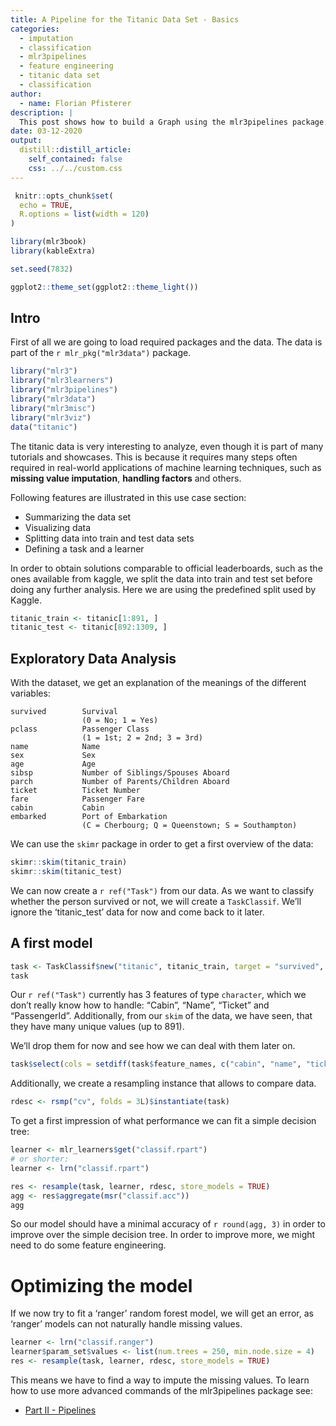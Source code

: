 ```yaml
---
title: A Pipeline for the Titanic Data Set - Basics
categories:
  - imputation
  - classification
  - mlr3pipelines
  - feature engineering
  - titanic data set
  - classification
author:
  - name: Florian Pfisterer
description: |
  This post shows how to build a Graph using the mlr3pipelines package on the "titanic" dataset.
date: 03-12-2020
output:
  distill::distill_article:
    self_contained: false
    css: ../../custom.css
---
```


```r
 knitr::opts_chunk$set(
  echo = TRUE,
  R.options = list(width = 120)
)

library(mlr3book)
library(kableExtra)

set.seed(7832)

ggplot2::theme_set(ggplot2::theme_light())
```

## Intro

First of all we are going to load required packages and the data.
The data is part of the `r mlr_pkg("mlr3data")`  package.

```r
library("mlr3")
library("mlr3learners")
library("mlr3pipelines")
library("mlr3data")
library("mlr3misc")
library("mlr3viz")
data("titanic")
```

The titanic data is very interesting to analyze, even though it is part of many tutorials
and showcases.
This is because it requires many steps often required in real-world applications of machine
learning techniques, such as **missing value imputation**, **handling factors** and others.

Following features are illustrated in this use case section:

* Summarizing the data set
* Visualizing data
* Splitting data into train and test data sets
* Defining a task and a learner

In order to obtain solutions comparable to official leaderboards, such as the ones available from kaggle, we split the data into train and test set before doing any further analysis.
Here we are using the predefined split used by Kaggle.

```r
titanic_train <- titanic[1:891, ]
titanic_test <- titanic[892:1309, ]
```

## Exploratory Data Analysis

With the dataset, we get an explanation of the meanings of the different variables:

```
survived        Survival
                (0 = No; 1 = Yes)
pclass          Passenger Class
                (1 = 1st; 2 = 2nd; 3 = 3rd)
name            Name
sex             Sex
age             Age
sibsp           Number of Siblings/Spouses Aboard
parch           Number of Parents/Children Aboard
ticket          Ticket Number
fare            Passenger Fare
cabin           Cabin
embarked        Port of Embarkation
                (C = Cherbourg; Q = Queenstown; S = Southampton)
```

We can use the `skimr` package in order to get a first overview of the data:

```r
skimr::skim(titanic_train)
skimr::skim(titanic_test)
```

<!--
Here we can also inspect the data for differences in the train and test set.
This might be important, as shifts in the data distribution often make our models unreliable.

```r
#DataExplorer::plot_bar(titanic_train, nrow = 5, ncol = 3)
```

```r
#DataExplorer::plot_histogram(titanic_train, nrow = 2, ncol = 3)
#DataExplorer::plot_boxplot(titanic_train, by = "survived", nrow = 2, ncol = 3)
```
-->
We can now create a `r ref("Task")` from our data.
As we want to classify whether the person survived or not, we will create a
`TaskClassif`. We'll ignore the 'titanic_test' data for now and come back to it later.

## A first model

```r
task <- TaskClassif$new("titanic", titanic_train, target = "survived", positive = "yes")
task
```

Our `r ref("Task")` currently has $3$ features of type `character`, which we don't really know how  to handle:
"Cabin", "Name", "Ticket" and "PassengerId".
Additionally, from our `skim` of the data, we have seen, that they have many unique values (up to 891).

We'll drop them for now and see how we can deal with them later on.

```r
task$select(cols = setdiff(task$feature_names, c("cabin", "name", "ticket")))
```

Additionally, we create a resampling instance that allows to compare data.

```r
rdesc <- rsmp("cv", folds = 3L)$instantiate(task)
```

To get a first impression of what performance we can fit a simple decision tree:

```r
learner <- mlr_learners$get("classif.rpart")
# or shorter:
learner <- lrn("classif.rpart")

res <- resample(task, learner, rdesc, store_models = TRUE)
agg <- res$aggregate(msr("classif.acc"))
agg
```

So our model should have a minimal accuracy of `r round(agg, 3)` in order to improve over the simple decision tree.
In order to improve more, we might need to do some feature engineering.

# Optimizing the model

If we now try to fit a 'ranger' random forest model, we will get an error,
as 'ranger' models can not naturally handle missing values.

```r
learner <- lrn("classif.ranger")
learner$param_set$values <- list(num.trees = 250, min.node.size = 4)
res <- resample(task, learner, rdesc, store_models = TRUE)
```

This means we have to find a way to impute the missing values.
To learn how to use more advanced commands of the mlr3pipelines package see:

* [Part II - Pipelines](https://mlr3gallery.mlr-org.com/posts/2020-04-27-mlr3pipelines-Imputation-titanic/)
